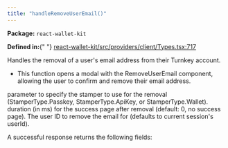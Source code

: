 ```yaml
---
title: "handleRemoveUserEmail()"
---
```



<p>
  <strong>Package:</strong> <code>react-wallet-kit</code>
</p>

<p>
  <strong>Defined in:</strong>{" "}
  <a href="https://github.com/tkhq/sdk/blob/main/packages/react-wallet-kit/src/providers/client/Types.tsx#L717">
    react-wallet-kit/src/providers/client/Types.tsx:717
  </a>
</p>

<H3Bordered text="Overview" />

Handles the removal of a user's email address from their Turnkey account.

<ul>
  <li>
    This function opens a modal with the RemoveUserEmail component, allowing the
    user to confirm and remove their email address.
  </li>
</ul>

<H3Bordered text="Parameters" />

<ParamField body="params" type="object" required={false} path="params">
  <Expandable title="params details">
    <NestedParam
      parentKey="params"
      childKey="stampWith"
      type="StamperType"
      required={false}
    >
      parameter to specify the stamper to use for the removal
      (StamperType.Passkey, StamperType.ApiKey, or StamperType.Wallet).
    </NestedParam>
    <NestedParam
      parentKey="params"
      childKey="successPageDuration"
      type="number"
      required={false}
    >
      duration (in ms) for the success page after removal (default: 0, no
      success page).
    </NestedParam>
    <NestedParam
      parentKey="params"
      childKey="userId"
      type="string"
      required={false}
    >
      The user ID to remove the email for (defaults to current session's
      userId).
    </NestedParam>
  </Expandable>
</ParamField>

<H3Bordered text="Response" />A successful response returns the following
fields:

<ResponseField name="returns" type="string" required={true}></ResponseField>
